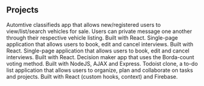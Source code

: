 ## Projects

<ProjectCard title="SellMyRide" link="https://github.com/mwong01/SellMyRide" bg="linear-gradient(to right, #D4145A 0%, #FBB03B 100%)">
Automtive classifieds app that allows new/registered users to view/list/search vehicles for sale. Users can private message one another through their respective vehicle listing. Built with React.
</ProjectCard>

<ProjectCard title="Scheduler" link="https://github.com/mwong01/scheduler" bg="linear-gradient(to right, #D4145A 0%, #FBB03B 100%)">
Single-page application that allows users to book, edit and cancel interviews. Built with React.
</ProjectCard>

<ProjectCard title="Scheduler" link="https://github.com/mwong01/scheduler" bg="linear-gradient(to right, #D4145A 0%, #FBB03B 100%)">
Single-page application that allows users to book, edit and cancel interviews. Built with React.
</ProjectCard>

<ProjectCard title="dSquared" link="https://github.com/mwong01/DSquared" bg="linear-gradient(to right, #D4145A 0%, #FBB03B 100%)">
Decision maker app that uses the Borda-count voting method. Built with NodeJS, AJAX and Express.
</ProjectCard>

<ProjectCard title="Todoist" link="https://github.com/mwong01/todoist" bg="linear-gradient(to right, #D4145A 0%, #FBB03B 100%)">
Todoist clone, a to-do list application that allows users to organize, plan and collaborate on tasks and projects. Built with React (custom hooks, context) and Firebase.
</ProjectCard>